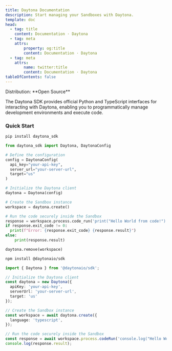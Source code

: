 ```yaml
---
title: Daytona Documentation
description: Start managing your Sandboxes with Daytona.
template: doc
head:
  - tag: title
    content: Documentation · Daytona
  - tag: meta
    attrs:
        property: og:title
        content: Documentation · Daytona
  - tag: meta
    attrs:
        name: twitter:title
        content: Documentation · Daytona
tableOfContents: false
---
```



<Label>
  Distribution: **Open Source**
</Label>

The Daytona SDK provides official Python and TypeScript interfaces for interacting with Daytona, enabling you to programmatically manage development environments and execute code.

### Quick Start

<Tabs>
  <TabItem label="Python" icon="seti:python">

  ```bash
  pip install daytona_sdk
  ```

  ```python
  from daytona_sdk import Daytona, DaytonaConfig

  # Define the configuration
  config = DaytonaConfig(
    api_key="your-api-key",
    server_url="your-server-url",
    target="us"
  )

  # Initialize the Daytona client
  daytona = Daytona(config)

  # Create the Sandbox instance
  workspace = daytona.create()

  # Run the code securely inside the Sandbox
  response = workspace.process.code_run('print("Hello World from code!")')
  if response.exit_code != 0:
    print(f"Error: {response.exit_code} {response.result}")
  else:
      print(response.result)
  
  daytona.remove(workspace)
  ```

  </TabItem>

  <TabItem label="TypeScript" icon="seti:typescript">

  ```bash
  npm install @daytonaio/sdk
  ```

  ```typescript
  import { Daytona } from '@daytonaio/sdk';

  // Initialize the Daytona client
  const daytona = new Daytona({
    apiKey: 'your-api-key',
    serverUrl: 'your-server-url',
    target: 'us'
  });

  // Create the Sandbox instance
  const workspace = await daytona.create({
    language: 'typescript',
  });

  // Run the code securely inside the Sandbox
  const response = await workspace.process.codeRun('console.log("Hello World from code!")')
  console.log(response.result);
  ```

  </TabItem>
</Tabs>

<DocumentList title="About">
  <DocumentListItem
    title="Getting Started"
    subtitle="Learn about Daytona SDK and how it can help you manage your development environments."
    href="/docs/getting-started"
  />
  <DocumentListItem
    title="Configuration"
    subtitle="Get started with Daytona SDK and learn how to use and configure your development environments."
    href="/docs/configuration"
  />
</DocumentList>
